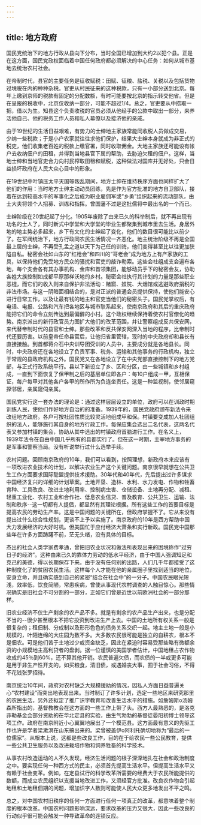 ```yaml
---
---
---
```

title: 地方政府
---



国民党统治下的地方行政从县向下分布，当时全国已增加到大约2以犯个县。正是在这方面，国民党政权面临着中国任何政府都必须解决的中心任务：如何从城市基地去统治农村社会。

在帝制时代，县官的主要任务是征收赋税：田赋、征粮、盐税、关税以及包括货物过境税在内的种种杂税。官吏从村民征来的这种税款，只有一小部分送到北京。每年上缴到京师的税款有固定的分配数额，有时可能要按北京的指示转交他省。但是在呈报的税收中，北京仅收纳一部分，可能不超过1/4。总之，官吏要从中捞取一把，借以为生。知县这个负责收税的官员必须从他经手的公款中取出一部分，来养活他自己、他的税务工作人员和私人幕僚以及接济他的亲戚。

由于19世纪的生活日益艰难，有势力的士绅地主家族常能同收税人员做成交易，少纳一些税款；于是小户农家就往往求他们保护，结果大士绅本身就成为非正式的税吏，他们收集老百姓的税款上缴官署，同时收取佣金。大地主家族还可能设有帐户去收纳佃户的田租，并得到当地县官下属的帮助，去胁迫欠租的佃户。这样，当地士绅和当地官吏合力向村民榨取田租和赋税，这种做法对国库并无好处，只会日益损坏政府在人民大众心目中的形象。

在19世纪中叶镇压太平天国等叛乱期间，地方士绅在维持秩序方面也同样扩大了他们的作用：当时地方士绅主动动员团练，先是作为官方批准的地方自卫部队，接着在达到较高水平的军事化之后成为职业雇佣军或“乡勇”组织起来的流动部队，由士大夫将领个人招募、训练和指挥。曾国藩不过是这批儒将中最出名的一个而已。

士绅阶级在20世纪起了分化。1905年废除了由来已久的科举制后，就不再出现有功名的士人了，同时新式中学堂和大学堂的毕业生都聚集到城市里去生活。身居外地的地主势必多起来，乡下有文化的士绅起了变化，他们的数目很可能比以前少了。在军阀统治下，地方行政同农民生活情况一齐恶化。地主统治阶级不再是全国最上层的士绅，不再受孔孟之道以天下为己任的训诲，他们变得甚至比以往更加狭隘自私。秘密会社如山东的“红枪会”和四川的“哥老会”成为地方上有产家族的工具，以保持他们免受地方民众的骚扰和官吏的敲诈勒索。这些会社组成支会遍布各地，每个支会各有其办事机构、金库和首领集团，能够动员手下的秘密会友，协助各姓大族控制如成都平原那样沃地的乡村。秘密会社执行其计划的力量是那些职业恶棍，而它们的收入则来自保护非法活动：赌窟、妓院、大烟馆或逃避政府捐税的非法市场。与这一阴暗面相结合的，是对正派的普通会员提供保持，使他们能安心进行日常工作，以及让最有钱的地主和官吏当他们的秘密头子。国民党掌权后，有电话、电报、公路和汽车把各地区与城市联系起来，使南京政府和其后的重庆政府能把它们的命令立刻传达到最偏僻的小村。这个政权继续保持着使农村官僚化的趋势。南京派出的新行政官员力图扩大他们的改革范围，并让警察组成反共保安网，来代替帝制时代的县官和士绅。那些改革和反共保安网深入当地的程序，比帝制时代还要历害。以前皇帝任命县官后，让他归省里管辖，现时的中央政府却和县长有直接接触。到首都蒋介石中央训导团受训的人员中，主要成分就是各地县长。同时，中央政府还在各地设立了负责军事、税务、运输和其他事务的行政机构，独立于常规的县政府机构之外。国民党又在各地设立了在中央党部直接控制下的地方党部，与正式行政系统平行。县以下新设立了乡、区和分区，由一些城镇和乡村组成，一直到下面恢复了保甲制之后的基层单位即各户：每10户组成一甲，互相保证，每户每甲对其他各户各甲的所作所为负连坐责任。这是一种监视制，使邻居窥探邻居，亲属窥伺亲属。

国民党实行这一套办法的理论是：通过这样层层设立的单位，政府可以在训政时期训练人民，使他们作好地方自治的的准备。1939年的，国民党政府颁布新法令来改组地方政府。各户可按社团性质比较灵活地组成甲和保。村镇要变成加人社团组织的法人，能够施行其自身的地方行政工作。每保应集会选出二名代表，这两名代表又参加村镇的集会，协助从其中选出的村镇政府首脑进行工作。在名义上，1939年法令在自由中国几乎所有的县都实行了。但在这一时期，主宰地方事务的是军事和警察当局。没有听说举行过什么选举手续。

农村问题。回顾南京政府的10年，我们可以看到，按照理想，新政府本来应该有一项改进农业技术的计划，以解决农业生产这个关键问题。南京很早就想在公共卫生工作方面要求国际聪盟提供技术援助。30年代和40年代，先后提出过许多谋求中国经济复兴的详细的计划草案。土地开垦、造林、水利、水力发电、作物和牲畜育种、工具改良、改进土地利用率、控制病虫害、仓储设备、土地再分配、减租、轻重工业化、农村工业和合作社、低息农业信贷、普及教育、公共卫生、运输、法制和秩序--这一切都有人提倡，都显然有其理论根据。所有这些工作的首要目标是提高农民的劳动生产率。这是中国问题的关键所在，但政府掌握不了。它从来没有提出过什么综合性规划，更谈不上予以实施了。南京政府的10年是西方帮助中国大力发展经济的大好时机。但美国忙于应付经济大萧条和实行新政。国民党中国那些年在许多方面踌躇不前，茫无头绪，没有具体的目标。

杰出的社会人类学家费孝通，曾把旧农业状况和做法所表现出来的困境称作“过穷日子的经济”。这种由来已久的靠体力劳动的低水平经济，由于中国人强调知足和克己的美德，得以长期保存下来。由于没有任何别的出路，人们几千年都接受了这种制度化了的贫困农民生活。这样每个人才能在他的亲属圈子里找到适当的地位，安身立命，并且确实感到自己的紧密“结合在社会中”的一分子。中国农民眼光短浅，效率低，饮食简陋，常患疾病，曾使从事现代农村调查的人触目惊心。那些情况确实是旧社会不可分割的一部分，正如它们曾是近世以前欧洲社会的一部分那样。

旧农业经济不仅生产剩余的农产品不多。就是有剩余的农产品生产出来，也是分配不当的--很少甚至根本不把它投资到改进生产上去。中国的土地所有权关系一般是很复杂的；租佃制、分成制以及形形色色的债务关系交织一起。地主土地一般是小规模的，叶陌连绵的大庄园为数不多。大多数农民很可能是独立的自耕农，根本不是佃农。可是他们苦于土地过少或资金缺乏，因此在紧迫时容易受那些略有微额余资的小规模地主高利贷者的盘剥。据一位谨慎的美国学者估计，中国地租占农作物收成的45％到60%，还不算其他开销。农民普遍欠债，而农债的一半或更多可能是用于非生产性开支的，如买粮食，清旧债，或遇婚丧大事，囿于社会习俗，不得不花钱张罗招待。

南京统治10年间，政府对农村缺乏大规模援助的情况，因私人方面日益普遍关心“农村建设”而突出地表现出来。当时制订了许多计划，选定一些地区来研究那里的农民生活，另外还拟定了推广识字教育和改善生活水平的措施。如詹姆斯o汤姆森所指出的，基督教教会在这方面的一些工作上带了头。西方人最熟悉的，是洛克菲勒基金会部分资助的在华北定县的实验，由生气勃勃的基督徒晏阳初博士领导这项工作。政府在南京附近小心翼翼地展出了一个模范县。这方面最有意义的先驱工作也许是学者梁漱溟在山东搞出来的。梁曾被盖伊o阿利托确切地称为“最后的一位儒家”。从根本上说，这都是些改良工作，目的在于给农民一些公民教育，提供一些公共卫生服务以及改进栽培作物和饲养牲畜的科学技术。



从事农村改造运动的人不久发现，经济生活问题的根子深深地扎在社会和政治制度之中。要实现任何一种西方式的民主，必须首先提高生活水平。但提高生活水平又有赖于社会变革。例如，在定县试行的科学改革所需要的经费大于农民所能提供的数额，而成立农民组织以支援当地改进工作，又须经官方批准。改良农作物会引起地租和土地租佃期的问题，增加识字人数则可能使人民大众更多地发出不平之鸣。

总之，对中国农村旧秩序的任何一方面进行任何一项真正的改革，都意味着整个制度的根本改革。中国农村问题影响深远，要求改革的压力又很大，因此一些改良的行动似乎很可能会触发一种导致革命的连锁反应。